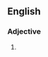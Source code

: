 ==English==

===Adjective===
{{infl|en|adjective}}

# {{obsolete spelling of|[[fancy]]}}
{{anagrams:en/acefin}}